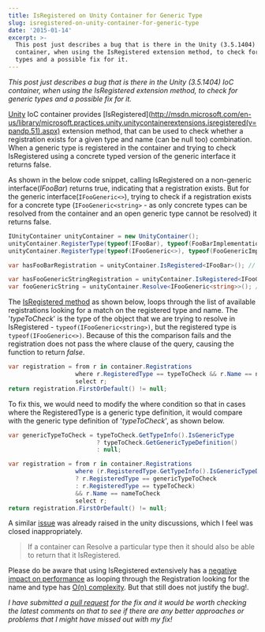 ```yaml
---
title: IsRegistered on Unity Container for Generic Type
slug: isregistered-on-unity-container-for-generic-type
date: '2015-01-14'
excerpt: >-
  This post just describes a bug that is there in the Unity (3.5.1404) IoC
  container, when using the IsRegistered extension method, to check for generic
  types and a possible fix for it.
---
```

_This post just describes a bug that is there in the Unity (3.5.1404) IoC container, when using the IsRegistered extension method, to check for generic types and a possible fix for it._

[Unity](http://msdn.microsoft.com/en-us/library/ff647202.aspx) IoC container provides \[IsRegistered\](http://msdn.microsoft.com/en-us/library/microsoft.practices.unity.unitycontainerextensions.isregistered(v=pandp.51).aspx) extension method, that can be used to check whether a registration exists for a given type and name (can be null too) combination. When a generic type is registered in the container and trying to check IsRegistered using a concrete typed version of the generic interface it returns false.

As shown in the below code snippet, calling IsRegistered on a non-generic interface(_IFooBar_) returns true, indicating that a registration exists. But for the generic interface(`IFooGeneric<>`), trying to check if a registration exists for a concrete type (`IFooGeneric<string>` - as only concrete types can be resolved from the container and an open generic type cannot be resolved) it returns false.

```csharp
IUnityContainer unityContainer = new UnityContainer();
unityContainer.RegisterType(typeof(IFooBar), typeof(FooBarImplementation));
unityContainer.RegisterType(typeof(IFooGeneric<>), typeof(FooGenericImplementation<>));

var hasFooBarRegistration = unityContainer.IsRegistered<IFooBar>(); // Returns true

var hasFooGenericStringRegistration = unityContainer.IsRegistered<IFooGeneric<string>>(); // Returns False
var fooGenericString = unityContainer.Resolve<IFooGeneric<string>>(); // Resolution Succeeds


```

The [IsRegistered method](https://unity.codeplex.com/SourceControl/latest#source/Unity/Src/UnityContainerExtensions.cs) as shown below, loops through the list of available registrations looking for a match on the registered type and name. The '_typeToCheck_' is the type of the object that we are trying to resolve in IsRegistered - `typeof(IFooGeneric<string>)`, but the registered type is `typeof(IFooGeneric<>)`. Because of this the comparison fails and the registration does not pass the where clause of the query, causing the function to return _false_.

```csharp
var registration = from r in container.Registrations
                   where r.RegisteredType == typeToCheck && r.Name == nameToCheck
                   select r;
return registration.FirstOrDefault() != null;

```

To fix this, we would need to modify the where condition so that in cases where the RegisteredType is a generic type definition, it would compare with the generic type definition of '_typeToCheck_', as shown below.

```csharp
var genericTypeToCheck = typeToCheck.GetTypeInfo().IsGenericType
                         ? typeToCheck.GetGenericTypeDefinition()
                         : null;

var registration = from r in container.Registrations
                   where (r.RegisteredType.GetTypeInfo().IsGenericTypeDefinition
                   ? r.RegisteredType == genericTypeToCheck
                   : r.RegisteredType == typeToCheck)
                   && r.Name == nameToCheck
                   select r;
return registration.FirstOrDefault() != null;

```

A similar [issue](https://unity.codeplex.com/discussions/568979) was already raised in the unity discussions, which I feel was closed inappropriately.

> If a container can Resolve a particular type then it should also be able to return that it IsRegistered.

Please do be aware that using IsRegistered extensively has a [negative impact on performance](http://unity.codeplex.com/discussions/268223) as looping through the Registration looking for the name and type has [O(n) complexity](http://en.wikipedia.org/wiki/Big_O_notation). But that still does not justify the bug!.

_I have submitted a [pull request](https://unity.codeplex.com/SourceControl/network/forks/rahulpnath/isRegisteredForGenericTypes/contribution/7903) for the fix and it would be worth checking the latest comments on that to see if there are any better approaches or problems that I might have missed out with my fix!_
